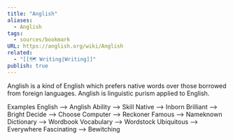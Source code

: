```yaml
---
title: "Anglish"
aliases:
  - Anglish
tags:
  - sources/bookmark
URL: https://anglish.org/wiki/Anglish
related:
  - "[[🗺️ Writing|Writing]]"
publish: true
---
```




Anglish is a kind of English which prefers native words over those borrowed from foreign languages. Anglish is linguistic purism applied to English.

Examples
English	-->	Anglish
Ability	-->	Skill
Native	-->	Inborn
Brilliant	-->	Bright
Decide	-->	Choose
Computer	-->	Reckoner
Famous	-->	Nameknown
Dictionary	-->	Wordbook
Vocabulary	-->	Wordstock
Ubiquitous	-->	Everywhere
Fascinating	-->	Bewitching
